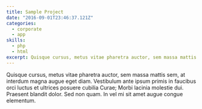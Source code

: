 ```yaml
---
title: Sample Project
date: "2016-09-01T23:46:37.121Z"
categories:
  - corporate
  - app
skills:
  - php
  - html
excerpt: Quisque cursus, metus vitae pharetra auctor, sem massa mattis sem, at interdum magna.
---
```


Quisque cursus, metus vitae pharetra auctor, sem massa mattis sem, at interdum magna augue eget diam. Vestibulum ante ipsum primis in faucibus orci luctus et ultrices posuere cubilia Curae; Morbi lacinia molestie dui. Praesent blandit dolor. Sed non quam. In vel mi sit amet augue congue elementum.
